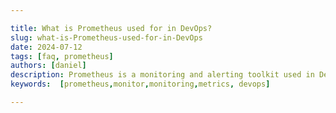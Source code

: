 ```yaml
---

title: What is Prometheus used for in DevOps?
slug: what-is-Prometheus-used-for-in-DevOps
date: 2024-07-12
tags: [faq, prometheus]
authors: [daniel]
description: Prometheus is a monitoring and alerting toolkit used in DevOps to track system health and application performance.
keywords:  [prometheus,monitor,monitoring,metrics, devops]

---
```


<head>
<script
    type="application/ld+json"
    dangerouslySetInnerHTML={{ __html: JSON.stringify({
  "@context": "https://schema.org",
  "@type": "TechArticle",
  "headline": "What is Prometheus used for in DevOps?",
  "description": "Prometheus is a monitoring and alerting toolkit used in DevOps to track system health and application performance.",
  "keywords": ["prometheus", "monitor", "monitoring", "metrics", "devops"],
  "author": {
    "@type": "Person",
    "name": "Daniel"
  },
  "datePublished": "2024-07-12",
  "publisher": {
    "@type": "Organization",
    "name": "SigNoz",
    "logo": {
      "@type": "ImageObject",
      "url": "https://signoz.io/img/SigNozLogo-orange.svg"
    }
  },
  "mainEntityOfPage": {
    "@type": "WebPage",
    "@id": "https://signoz.io/guides/what-is-Prometheus-used-for-in-DevOps/"
  },
  "articleSection": "DevOps",
  "inLanguage": "en",
  "about": [
    {
      "@type": "Thing",
      "name": "Prometheus",
      "description": "An open-source monitoring and alerting toolkit used in DevOps"
    },
    {
      "@type": "Thing",
      "name": "DevOps",
      "description": "A set of practices that combines software development and IT operations"
    }
  ],
  "educationalLevel": "Intermediate",
  "isAccessibleForFree": true,
  "image": {
    "@type": "ImageObject",
    "url": "https://signoz.io/img/guides/2024/07/what-is-Prometheus-used-for-in-DevOps-Screenshot_2024-07-12_at_07.23.50.webp",
    "caption": "Download Prometheus"
  },
  "hasPart": [
    {
      "@type": "HowTo",
      "name": "Quick Start with Prometheus",
      "step": [
        {
          "@type": "HowToStep",
          "name": "Download Prometheus",
          "text": "Visit the Prometheus download page and download the appropriate package for your operating system."
        },
        {
          "@type": "HowToStep",
          "name": "Configure prometheus.yml file",
          "text": "Open the prometheus.yml file in a text editor and configure the targets to monitor."
        },
        {
          "@type": "HowToStep",
          "name": "Start Prometheus server",
          "text": "Navigate to the Prometheus directory and start the server using the command: ./prometheus --config.file=prometheus.yml"
        },
        {
          "@type": "HowToStep",
          "name": "Access the Prometheus UI",
          "text": "Open a web browser and visit localhost:9090 to access the Prometheus UI."
        }
      ]
    }
  ],
  "mainEntity": [
    {
      "@type": "Question",
      "name": "What is Prometheus?",
      "acceptedAnswer": {
        "@type": "Answer",
        "text": "Prometheus is an open-source monitoring and alerting toolkit originally developed at SoundCloud in 2012. It is designed with a focus on reliability and scalability, making it an indispensable tool for monitoring complex infrastructures and applications in DevOps environments."
      }
    },
    {
      "@type": "Question",
      "name": "What are the key features of Prometheus?",
      "acceptedAnswer": {
        "@type": "Answer",
        "text": "Key features of Prometheus include a time-series data model, pull-based model for collecting metrics, service discovery, powerful query language (PromQL), and integrated alerting capabilities."
      }
    },
    {
      "@type": "Question",
      "name": "Why is Prometheus popular in DevOps?",
      "acceptedAnswer": {
        "@type": "Answer",
        "text": "Prometheus is popular in DevOps due to its open-source nature, which benefits from a large and active community, and its flexibility and scalability, which allow it to integrate seamlessly with a wide range of systems and handle large volumes of metrics."
      }
    },
    {
      "@type": "Question",
      "name": "What are the main use cases of Prometheus in DevOps?",
      "acceptedAnswer": {
        "@type": "Answer",
        "text": "Main use cases of Prometheus in DevOps include application monitoring (tracking request latency, error rates, and throughput), infrastructure monitoring, Kubernetes monitoring, database monitoring, and service discovery and monitoring in dynamic environments."
      }
    }
  ]
}) }}
  />
</head>

Prometheus is primarily used in DevOps for its monitoring and alerting capabilities. It equips DevOps teams with real-time insights into system health and performance, enabling proactive identification and troubleshooting of issues. It also helps DevOps teams optimize resource utilization, and make informed decisions to enhance the overall reliability and efficiency of systems.

## What is Prometheus?

Prometheus is an open-source monitoring and alerting toolkit originally developed at SoundCloud in 2012. Designed with a focus on reliability and scalability, Prometheus has quickly become a staple in the DevOps ecosystem. It offers powerful features that cater to the needs of dynamic, cloud-native environments, making it an indispensable tool for monitoring complex infrastructures and applications.

### Key features of Prometheus

Prometheus boasts several key features and components that make it stand out:

- Time-Series Data Model: Prometheus stores data as time-series, a sequence of values with timestamps. This allows for efficient analysis of trends and patterns over time.
- Pull-Based Model: Prometheus actively "pulls" metrics from target systems. This approach is well-suited for cloud-native environments where services may be ephemeral or behind firewalls.
- Service Discovery: Prometheus can automatically discover and monitor services in dynamic environments, such as Kubernetes clusters.
- Powerful Query Language: PromQL (Prometheus Query Language) allows you to slice and dice data, perform calculations, and create complex visualizations.
- Alerting: Prometheus integrates with alerting systems to notify you when specific conditions are met, such as high CPU usage or low disk space.

## Why Prometheus is popular in DevOps

Prometheus has gained immense popularity in the DevOps world due to its unique combination of features:

### Open-Source Nature

As an open-source project, Prometheus benefits from a large and active community. This community-driven development ensures continuous improvements, a wealth of integrations, and extensive documentation. The open-source model also means there are no licensing costs, making Prometheus an attractive option for organizations of all sizes.

### Flexibility and Scalability

Prometheus is designed to be highly flexible and scalable. Its modular architecture allows it to integrate seamlessly with a wide range of systems and services. Prometheus can handle high cardinality and large volumes of metrics, making it suitable for both small-scale deployments and large, complex infrastructures.

## Quick Start with Prometheus

This quick start guide will help you get Prometheus up and running in a few simple steps.

1. Download Prometheus

To download Prometheus on your system, visit the <a href="https://prometheus.io/download/" rel="noopener noreferrer nofollow" target="_blank">Prometheus download</a> page. Set your system architecture and identify the appropriate package for your operating system (Linux, macOS, Windows). Click on the download link for the latest stable release.

<Figure src="/img/guides/2024/07/what-is-Prometheus-used-for-in-DevOps-Screenshot_2024-07-12_at_07.23.50.webp" alt="Download Prometheus" caption="Download Prometheus" />



1. Configure `prometheus.yml` file

After downloading Prometheus, extract the tarball downloaded file. You'll find a file named `prometheus.yml` in the extracted directory.

<Figure src="/img/guides/2024/07/what-is-Prometheus-used-for-in-DevOps-Screenshot_2024-07-12_at_07.45.09.webp" alt="Extracted Prometheus folder" caption="Extracted Prometheus folder" />


Prometheus uses a configuration file named `prometheus.yml` to specify which targets to monitor and how to scrape them. Open `prometheus.yml` in a text editor.

<Figure src="/img/guides/2024/07/what-is-Prometheus-used-for-in-DevOps-Screenshot_2024-07-12_at_07.25.29.webp" alt="Prometheus.yml file" caption="Prometheus.yml file" />


In the `prometheus.yml` file, you will see that Prometheus is configured to scrape metrics from itself. You can add other scrape configurations for Prometheus to scrape metrics from different targets on your system.

1. Start Prometheus server

Navigate to the directory where you extracted Prometheus and execute the following command to start Prometheus:

```jsx
./prometheus --config.file=prometheus.yml
```

This command will start Prometheus and use the specified configuration file to determine which targets to scrape.

<Figure src="/img/guides/2024/07/what-is-Prometheus-used-for-in-DevOps-Screenshot_2024-07-12_at_07.42.25.webp" alt="Prometheus started" caption="Prometheus started" />



1. Access the Prometheus UI

Once Prometheus has started, in your browser, visit [localhost:9090](http://localhost:9090) to access the Prometheus UI:

<Figure src="/img/guides/2024/07/what-is-Prometheus-used-for-in-DevOps-Screenshot_2024-07-12_at_07.43.47.webp" alt="Prometheus UI" caption="Prometheus UI" />



<Figure src="/img/guides/2024/07/what-is-Prometheus-used-for-in-DevOps-Screenshot_2024-07-12_at_07.45.59.webp" alt="Prometheus targets" caption="Prometheus targets" />



## Use Cases of Prometheus in DevOps

Prometheus excels in various use cases within the DevOps ecosystem:

### Application Monitoring

- Tracking Request Latency, Error Rates, and Throughput: Prometheus helps monitor the performance and reliability of applications by tracking key metrics like request latency, error rates, and throughput. This enables teams to identify and address issues before they impact users.
- Monitoring Resource Usage (CPU, Memory, Disk): Prometheus collects detailed metrics on resource usage, allowing teams to optimize application performance and resource allocation.
- Alerting on Anomalies and Performance Degradation: Prometheus' alerting capabilities help detect anomalies and performance issues in real-time, enabling prompt remediation.

### Infrastructure Monitoring

- Monitoring Servers, Databases, and Network Devices: Prometheus can monitor the health and performance of various infrastructure components, including servers, databases, and network devices.
- Tracking System Metrics (Load Average, Disk Space): Detailed system metrics help ensure the stability and performance of the underlying infrastructure.
- Alerting on Hardware Failures and Resource Exhaustion: Prometheus can alert teams to hardware failures and resource exhaustion, allowing for timely intervention.

### Kubernetes Monitoring

- Collecting Metrics from Kubernetes Objects (Pods, Nodes, Services): Prometheus integrates seamlessly with Kubernetes, collecting metrics from various objects and providing insights into cluster health and performance.
- Monitoring Cluster Health and Resource Utilization: Detailed metrics help ensure the efficient operation of Kubernetes clusters.
- Integrating with Kubernetes Service Discovery: Prometheus automatically discovers and monitors new services as they are deployed, ensuring comprehensive coverage.

### Database Monitoring

- Monitoring Database Performance Metrics: Prometheus tracks various database performance metrics, providing insights into query performance, connection counts, and overall database health.
- Tracking Query Performance, Connection Counts, and More: Detailed monitoring helps optimize database performance and identify potential issues.

### Service Discovery and Monitoring

- Automatically Discovering Services in Dynamic Environments: Prometheus' service discovery capabilities ensure that it can automatically detect and monitor new services as they are deployed.
- Monitoring Microservices Architectures: Prometheus is well-suited for monitoring complex microservices architectures, providing visibility into the performance and health of individual services.

## Conclusion

Prometheus is utilized in DevOps for its robust monitoring and alerting capabilities, empowering teams to maintain system health and performance effectively. 

Key takeaways:

- Prometheus provides real-time insights into system health enable proactive issue identification and troubleshooting.
- It provides information on resource utilization for better optimization which can enhance operational efficiency.
- It is used in making informed decisions to improve overall system reliability.
